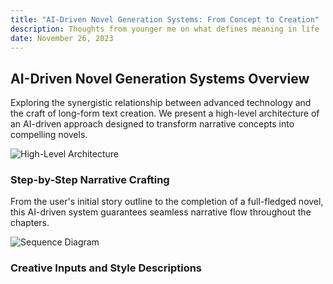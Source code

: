 ```yaml
---
title: "AI-Driven Novel Generation Systems: From Concept to Creation"
description: Thoughts from younger me on what defines meaning in life
date: November 26, 2023
---
```


## AI-Driven Novel Generation Systems Overview

Exploring the synergistic relationship between advanced technology and the craft of long-form text creation. We present a high-level architecture of an AI-driven approach designed to transform narrative concepts into compelling novels. 

![High-Level Architecture](https://pbs.twimg.com/media/GFJlbzhWUAAfu8f?format=png&name=4096x4096)

### Step-by-Step Narrative Crafting

From the user's initial story outline to the completion of a full-fledged novel, this AI-driven system guarantees seamless narrative flow throughout the chapters.

![Sequence Diagram](https://pbs.twimg.com/media/GFJmUyFWEAA6vC2?format=jpg&name=medium)

### Creative Inputs and Style Descriptions
